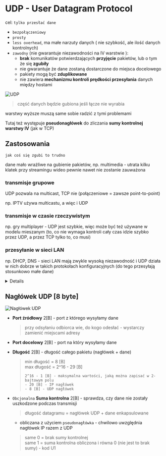 
# UDP - User Datagram Protocol

<Callout type="warning" emoji="🚧">

cel: `tylko przesłać dane`

</Callout>

- `bezpołączeniowy`
- `prosty`
- `less overhead`, ma małe narzuty danych ( nie szybkość, ale ilość danych kontrolnych)
- `zawodny` (nie gwarantuje niezawodności na IV warstwie ):
  - **brak** komunikatów potwierdzających **przyjęcie** pakietów, lub o tym że się **zgubiły**
  - nie gwarantuje że dane zostaną dostarczone do miejsca docelowego
  - pakiety mogą być **zduplikowane**
  - nie zawiera **mechanizmu kontroli prędkości przesyłania** danych między hostami

![UDP](/lab11/img/img4.jpg)

> część danych będzie gubiona jeśli łącze nie wyrabia

warstwy wyższe muszą same sobie radzić z tymi problemami

<Callout type="info" emoji="ℹ️">

Tutaj też występuje **pseudonagłówek** do zliczania **sumy kontrolnej warstwy IV** (jak w TCP)

</Callout>

## Zastosowania

<Callout type="default">

`jak coś się zgubi to trudno`

dane mało wrażliwe na gubienie pakietów, np. multimedia - utrata kilku klatek przy streamingu wideo pewnie nawet nie zostanie zauważona

</Callout>

<Steps>

### transmisje grupowe

<Callout type="info" emoji="📡">
  UDP pozwala na multicast, TCP nie (połączeniowe = zawsze point-to-point)
</Callout>

np. IPTV używa multicastu, a więc i UDP

### transmisje w czasie rzeczywistym

np. gry multiplayer - UDP jest szybkie, więc może być też używane w modelu mieszanym (to, co nie wymaga kontroli cały czas idzie szybko przez UDP, a przez TCP tylko to, co musi)

### przesyłanie w sieci LAN

np. DHCP, DNS - sieci LAN mają zwykle wysoką niezawodność i UDP działa w nich dobrze w takich protokołach konfiguracyjnych (do tego przesyłają stosunkowo małe dane)

<Details summary="przesyłanie sieci LAN:">
  Sieci lokalne (LAN) mają wysoki poziom niezawodności, dlatego możemy testować programy z uzyciem UDP, ale dla produkcji jest to nie zalecane bo sieć ogólna jest zawodna
</Details>

</Steps>

## Nagłówek UDP [8 byte]

![Nagłówek UDP](/lab11/img/img1.jpg)

- **Port źródłowy** 2[B] - port z którego wysyłamy dane

  > przy odsyłaniu odbiorca wie, do kogo odesłać - wystarczy zamienić miejscami adresy

- **Port docelowy** 2[B] - port na który wysyłamy dane

- **Długość** 2[B] - długość całego pakietu (nagłówek + dane)

  > min długość = 8 [B] <br/>
  > max długość = 2^16 - 29 [B]
  >
  > ```
  > 2^16 - 1 [B] - maksymalna wartości, jaką można zapisać w 2-bajtowym polu
  > - 20 [B] - IP nagłówek
  > - 8 [B] - UDP nagłówek
  > ```

- `Obcjonalna` **Suma kontrolna** 2[B] - sprawdza, czy dane nie zostały uszkodzone podczas transmisji

  > długość datagramu = nagłówek UDP + dane enkapsulowane

  - obliczana z użyciem `pseudonagłówka` - chwilowo uwzględnia nagłówek IP razem z UDP

  > same 0 = brak sumy kontrolnej <br/>
  > same 1 = suma kontrolna obliczona i równa 0 (nie jest to brak sumy) - kod U1
